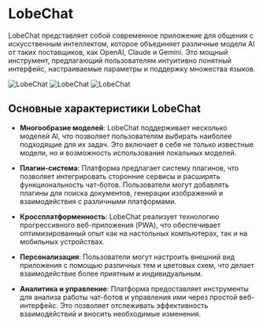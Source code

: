 # LobeChat

LobeChat представляет собой современное приложение для общения с искусственным интеллектом, которое объединяет различные модели AI от таких поставщиков, как OpenAI, Claude и Gemini. Это мощный инструмент, предлагающий пользователям интуитивно понятный интерфейс, настраиваемые параметры и поддержку множества языков.

![LobeChat](./assets/lobe2.png)
![LobeChat](./assets/lobe3.png)
![LobeChat](./assets/lobe1.png)

## Основные характеристики LobeChat

- **Многообразие моделей**: LobeChat поддерживает несколько моделей AI, что позволяет пользователям выбирать наиболее подходящие для их задач. Это включает в себя не только известные модели, но и возможность использования локальных моделей.

- **Плагин-система**: Платформа предлагает систему плагинов, что позволяет интегрировать сторонние сервисы и расширять функциональность чат-ботов. Пользователи могут добавлять плагины для поиска документов, генерации изображений и взаимодействия с различными платформами.

- **Кроссплатформенность**: LobeChat реализует технологию прогрессивного веб-приложения (PWA), что обеспечивает оптимизированный опыт как на настольных компьютерах, так и на мобильных устройствах.

- **Персонализация**: Пользователи могут настроить внешний вид приложения с помощью различных тем и цветовых схем, что делает взаимодействие более приятным и индивидуальным.

- **Аналитика и управление**: Платформа предоставляет инструменты для анализа работы чат-ботов и управления ими через простой веб-интерфейс. Это позволяет отслеживать эффективность взаимодействий и вносить необходимые изменения.